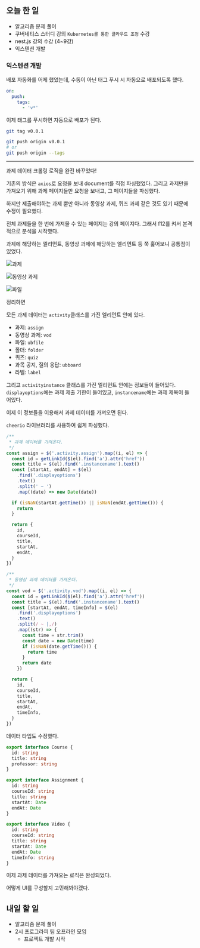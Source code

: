 ## 오늘 한 일

- 알고리즘 문제 풀이
- 쿠버네티스 스터디 강의 `Kubernetes를 통한 클라우드 조정` 수강
- nest.js 강의 수강 (4~9강)
- 익스텐션 개발

### 익스텐션 개발

배포 자동화를 어제 했었는데, 수동이 아닌 태그 푸시 시 자동으로 배포되도록 했다.

```yaml
on:
  push:
    tags:
      - 'v*'
```

이제 태그를 푸시하면 자동으로 배포가 된다.

```bash
git tag v0.0.1

git push origin v0.0.1
# or
git push origin --tags
```

---

과제 데이터 크롤링 로직을 완전 바꾸었다!

기존의 방식은 `axios`로 요청을 보내 document를 직접 파싱했었다. 그리고 과제만을 가져오기 위해 과제 페이지들만 요청을 보내고, 그 페이지들을 파싱했다.

하지만 제출해야하는 과제 뿐만 아니라 동영상 과제, 퀴즈 과제 같은 것도 있기 때문에 수정이 필요했다.

전체 과제들을 한 번에 가져올 수 있는 페이지는 강의 페이지다. 그래서 f12를 켜서 본격적으로 분석을 시작했다.

과제에 해당하는 엘리먼트, 동영상 과제에 해당하는 엘리먼트 등 쭉 훑어보니 공통점이 있었다.

![과제](/log/23.05/05.12/assignment.png)

![동영상 과제](/log/23.05/05.12/video-assignment.png)

![파일](/log/23.05/05.12/file.png)

정리하면

모든 과제 데이터는 `activity`클래스를 가진 엘리먼트 안에 있다.

- 과제: `assign`
- 동영상 과제: `vod`
- 파일: `ubfile`
- 폴더: `folder`
- 퀴즈: `quiz`
- 과목 공지, 질의 응답: `ubboard`
- 라벨: `label`

그리고 `activityinstance` 클래스를 가진 엘리먼트 안에는 정보들이 들어있다.
`displayoptions`에는 과제 제출 기한이 들어있고, `instancename`에는 과제 제목이 들어있다.

이제 이 정보들을 이용해서 과제 데이터를 가져오면 된다.

`cheerio` 라이브러리를 사용하여 쉽게 파싱했다.

```ts
/**
 * 과제 데이터를 가져온다.
 */
const assign = $('.activity.assign').map((i, el) => {
  const id = getLinkId($(el).find('a').attr('href'))
  const title = $(el).find('.instancename').text()
  const [startAt, endAt] = $(el)
    .find('.displayoptions')
    .text()
    .split(' ~ ')
    .map((date) => new Date(date))

  if (isNaN(startAt.getTime()) || isNaN(endAt.getTime())) {
    return
  }

  return {
    id,
    courseId,
    title,
    startAt,
    endAt,
  }
})

/**
 * 동영상 과제 데이터를 가져온다.
 */
const vod = $('.activity.vod').map((i, el) => {
  const id = getLinkId($(el).find('a').attr('href'))
  const title = $(el).find('.instancename').text()
  const [startAt, endAt, timeInfo] = $(el)
    .find('.displayoptions')
    .text()
    .split(/ ~ |,/)
    .map((str) => {
      const time = str.trim()
      const date = new Date(time)
      if (isNaN(date.getTime())) {
        return time
      }
      return date
    })

  return {
    id,
    courseId,
    title,
    startAt,
    endAt,
    timeInfo,
  }
})
```

데이터 타입도 수정했다.

```ts
export interface Course {
  id: string
  title: string
  professor: string
}

export interface Assignment {
  id: string
  courseId: string
  title: string
  startAt: Date
  endAt: Date
}

export interface Video {
  id: string
  courseId: string
  title: string
  startAt: Date
  endAt: Date
  timeInfo: string
}
```

이제 과제 데이터를 가져오는 로직은 완성되었다.

어떻게 UI를 구성할지 고민해봐야겠다.

## 내일 할 일

- 알고리즘 문제 풀이
- 2시 프로그라피 팀 오프라인 모임
  - 프로젝트 개발 시작
